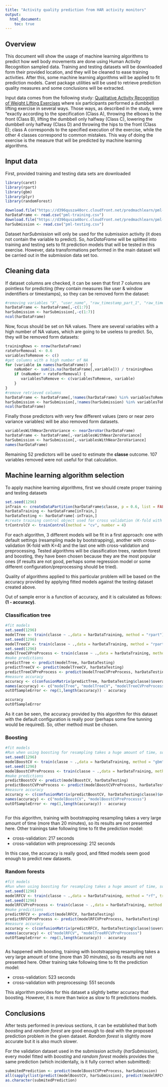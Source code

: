 ```yaml
---
title: "Activity quality prediction from HAR activity monitors"
output: 
  html_document:
    toc: true
---
```


## Overview
This document will show the usage of machine learning algorithms to predict how well body movements are done using Human Activity Recognition sampled data. Training and testing datasets will be downloaded form their provided location, and they will be cleaned to ease training activities. After this, some machine learning algorithms will be applied to fit prediction models. Caret package utilities will be used to retrieve prediction quality measures and some conclusions will be extracted.

Input data comes from the following study: [Qualitative Activity Recognition of Weight Lifting Exercises](http://groupware.les.inf.puc-rio.br/public/papers/2013.Velloso.QAR-WLE.pdf) where six participants performed a dumbbell lifting exercise in several ways. Those ways, as described in the study, were “exactly according to the specification (Class A), throwing the elbows to the front (Class B), lifting the dumbbell only halfway (Class C), lowering the dumbbell only halfway (Class D) and throwing the hips to the front (Class E); class A corresponds to the specified execution of the exercise, while the other 4 classes correspond to common mistakes. This way of doing the exercise is the measure that will be predicted by machine learning algorithms.


## Input data
First, provided training and testing data sets are downloaded
```r
library(caret)
library(rpart)
library(gbm)
library(plyr)
library(randomForest)
```
```r
download.file("https://d396qusza40orc.cloudfront.net/predmachlearn/pml-training.csv", "pml-training.csv")
harDataFrame <- read.csv("pml-training.csv")
download.file("https://d396qusza40orc.cloudfront.net/predmachlearn/pml-testing.csv", "pml-testing.csv")
harSubmission <- read.csv("pml-testing.csv")
```

Dataset _harSubmission_ will only be used for the submission activity (it does not contain the variable to predict). So, _harDataFrame_ will be splitted into training and testing sets to fit prediction models that will be tested in this exercise. However, data transformations performed in the main dataset will be carried out in the submission data set too.

## Cleaning data
If dataset columns are checked, it can be seen that first 7 columns are pointless for predicting (they contain measures like user & window indentifiers or timestamps), so they can be removed form the dataset:

```r
#removing variables "X", "user_name", "raw_timestamp_part_1", "raw_timestamp_part_2", "cvtd_timestamp", "new_window", "num_window" from data frames
harDataFrame <- harDataFrame[,-c(1:7)]
harSubmission <- harSubmission[,-c(1:7)]
ncol(harDataFrame)
```

Now, focus should be set on NA values. There are several variables with a high number of NA values, which are going to be useless to predict. So, they will be removed form datasets:

```r
trainingRows <- nrow(harDataFrame)
rateForRemoval <- 0.6
variablesToRemove <- c()
#get columns with a high number of NA
for (variable in names(harDataFrame)) {
    naNumber <- sum(is.na(harDataFrame[,variable])) / trainingRows
    if (naNumber > rateForRemoval) {
       variablesToRemove <- c(variablesToRemove, variable)
    }
}
#remove retrieved columns
harDataFrame <- harDataFrame[,!names(harDataFrame) %in% variablesToRemove]
harSubmission <- harSubmission[,!names(harSubmission) %in% variablesToRemove]
ncol(harDataFrame)
```

Finally those predictors with very few different values (zero or near zero variance variables) will be also removed form datasets.

```r
variablesWithNearZeroVariance <- nearZeroVar(harDataFrame)
harDataFrame <- harDataFrame[,-variablesWithNearZeroVariance]
harSubmission <- harSubmission[,-variablesWithNearZeroVariance]
names(harDataFrame)
```

Remaining 52 predictors will be used to estimate the **classe** outcome. 107 variables removed were not useful for that calculation.

## Machine learning algorithm selection
To apply machine learning algorithms, first we should create proper training and testing datasets

```r
set.seed(1296)
inTrain <- createDataPartition(harDataFrame$classe, p = 0.6, list = FALSE)
harDataTraining <- harDataFrame[inTrain,]
harDataTesting <- harDataFrame[-inTrain,]
#create training control object used for cross validation (K-fold with K=4)
trControlCV <- trainControl(method = "cv", number = 4)
```

For each algorithm, 3 different models will be fit in a first approach: one with default settings (resampling made by bootstrapping), another with cross-validation (K-fold with K=4) and the last one with cross-validation and preprocessing. Tested algorithms will be classification trees, random forest and boosting, they have been chosen because they are the most popular ones (if results are not good, perhaps some regression model or some different configuration/preprocessing should be tried).

Quality of algorithms applied to this particular problem will be based on the accuracy provided by applying fitted models against the testing dataset created above. 

Out of sample error is a function of accuracy, and it is calculated as follows: 
**(1 - accuracy)**.


### Classification tree
```r
#fit models
set.seed(1296)
modelTree <- train(classe ~ .,data = harDataTraining, method = "rpart")
set.seed(1296)
modelTreeCV <- train(classe ~ .,data = harDataTraining, method = "rpart", trControl = trControlCV)
set.seed(1296)
modelTreeCVPreProcess <- train(classe ~ .,data = harDataTraining, method = "rpart", trControl = trControlCV, preProcess = c("center","scale"))
#make predictions
predictTree <- predict(modelTree, harDataTesting)
predictTreeCV <- predict(modelTreeCV, harDataTesting)
predictTreeCVPreProcess <- predict(modelTreeCVPreProcess, harDataTesting)
#measure accuracy
accuracy <- c(confusionMatrix(predictTree, harDataTesting$classe)$overall[1], confusionMatrix(predictTreeCV, harDataTesting$classe)$overall[1], confusionMatrix(predictTreeCVPreProcess, harDataTesting$classe)$overall[1])
names(accuracy) <- c("modelTree", "modelTreeCV", "modelTreeCVPreProcesss")
outOfSampleError <- rep(1,length(accuracy)) - accuracy
```
```r
accuracy
outOfSampleError
```

As it can be seen, the accuracy provided by this algorithm for this dataset with the default configuration is really poor (perhaps some fine tunning would be required). So, other method must be chosen. 

### Boosting
```r
#fit models
#Run when using boosting for resampling takes a huge amount of time, so its results must be discarded
set.seed(1296)
modelBoostCV <- train(classe ~ .,data = harDataTraining, method = "gbm", trControl = trControlCV, verbose = FALSE)
set.seed(1296)
modelBoostCVPreProcess <- train(classe ~ .,data = harDataTraining, method = "gbm", trControl = trControlCV, preProcess = c("center","scale"), verbose = FALSE)
#make predictions
predictBoostCV <- predict(modelBoostCV, harDataTesting)
predictBoostCVPreProcess <- predict(modelBoostCVPreProcess, harDataTesting)
#measure accuracy
accuracy <- c(confusionMatrix(predictBoostCV, harDataTesting$classe)$overall[1], confusionMatrix(predictBoostCVPreProcess, harDataTesting$classe)$overall[1])
names(accuracy) <- c("modelBoostCV", "modelBoostCVPreProcesss")
outOfSampleError <- rep(1,length(accuracy)) - accuracy
```
```r
```

For this algorithm, training with bootstrapping resampling takes a very large amount of time (more than 20 minutes), so its results are not presented here. Other trainings take following time to fit the prediction model:

* cross-validation: 217 seconds
* cross-validation with preprocessing: 212 seconds

In this case, the accuracy is really good, and fitted models seem good enough to predict new datasets.


### Random forests
```r
#fit models
#Run when using boosting for resampling takes a huge amount of time, so its results must be discarded
set.seed(1296)
modelRFCV <- train(classe ~ .,data = harDataTraining, method = "rf", trControl = trControlCV)
set.seed(1296)
modelRFCVPreProcess <- train(classe ~ .,data = harDataTraining, method = "rf", trControl = trControlCV, preProcess = c("center","scale"))
#make predictions
predictRFCV <- predict(modelRFCV, harDataTesting)
predictRFCVPreProcess <- predict(modelRFCVPreProcess, harDataTesting)
#measure accuracy
accuracy <- c(confusionMatrix(predictRFCV, harDataTesting$classe)$overall[1], confusionMatrix(predictRFCVPreProcess, harDataTesting$classe)$overall[1])
names(accuracy) <- c("modelRFCV", "modelTreeRFCVPreProcesss")
outOfSampleError <- rep(1,length(accuracy)) - accuracy
```
```r
```

As happened with boosting, training with bootstrapping resampling takes a very large amount of time (more than 30 minutes), so its results are not presented here. Other training take following time to fit the prediction model:

* cross-validation: 523 seconds
* cross-validation with preprocessing: 551 seconds

This algorithm provides for this dataset a slightly better accuracy that boosting. However, it is more than twice as slow to fit predictions models.

## Conclusions
After tests performed in previous sections, it can be established that both _boosting_ and _random forest_ are good enough to deal with the proposed prediction problem in the given dataset. _Random forest_ is slightly more accurate but it is also much slower.

For the validation dataset used in the submission activity (_harSubmission_), every model fitted with _boosting_ and _random forest_ models provides the same prediction (which incidentally, is it fully correct when submitted):

```r
submitedPrediction <- predict(modelBoostCVPreProcess, harSubmission)
all(sapply(list(predict(modelBoostCV, harSubmission), predict(modelRFCVPreProcess, harSubmission), predict(modelRFCV, harSubmission)), identical, submitedPrediction))
as.character(submitedPrediction)
```
